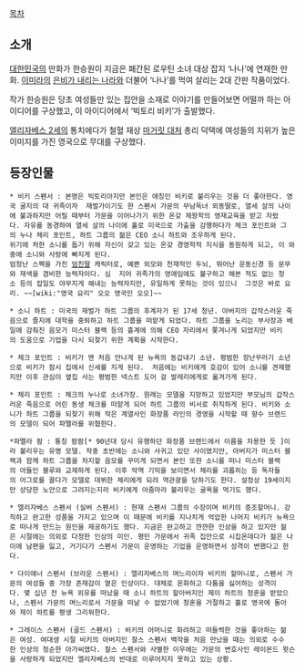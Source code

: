 [[목차]]

== 소개 ==

[[대한민국]]의 만화가 한승원이 지금은 폐간된 로우틴 소녀 대상 잡지 ‘나나’에 연재한 만화. [[이미라]]의 [[은비가 내리는 나라]]와 더불어 ‘나나’를 먹여 살리는 2대 간판 작품이었다. 

작가 한승원은 당초 여성들만 있는 집안을 소재로 이야기를 만들어보면 어떨까 하는 아이디어를 구상했고, 이 아이디어에서 ‘빅토리 비키’가 출발했다. 

[[엘리자베스 2세]]의 통치에다가 철혈 재상 [[마거릿 대처]] 총리 덕택에 여성들의 지위가 높은 이미지를 가진 영국으로 무대를 구상했다. 

== 등장인물 == 

 * 비키 스펜서 : 본명은 빅토리아지만 본인은 애칭인 비키로 불리우는 것을 더 좋아한다. 영국 굴지의 대 귀족이자  재벌가이기도 한 스펜서 가문의 무남독녀 외동딸로, 열세 살의 나이에 불과하지만 어릴 때부터 가문을 이어나가기 위한 온갖 제왕학의 영재교육을 받고 자랐다. 자유를 동경하여 열세 살의 나이에 홀로 미국으로 가출을 감행하다가 체크 포인트와 그의 누나 체리 포인트, 하트 그룹의 젊은 CEO 소니 하트와 조우하게 된다. 
 위기에 처한 소니를 돕기 위해 자신이 갖고 있는 온갖 경영학적 지식을 동원하게 되고, 이 와중에 소니와 사랑에 빠지게 된다.
 엄청난 스펙을 가진 [[엄친딸]] 캐릭터로, 예쁜 외모와 천재적인 두뇌, 뛰어난 운동신경 등 문무와 재색을 겸비한 능력자이다. 심  지어 귀족가의 영애임에도 불구하고 해본 적도 없는 청소 등의 잡일도 야무지게 해내는 능력자지만, 유일하게 못하는 것이 있으니  그것은 바로 요리. ~~[wiki:"영국 요리" 오오 영국인 오오]~~

 * 소니 하트 : 미국의 재벌가 하트 그룹의 후계자가 된 17세 청년. 아버지의 갑작스러운 죽음으로 졸지에 대학을 중퇴하고 하트 그룹을 떠맡게 되었다. 하트 그룹을 노리는 부사장과 베일에 감춰진 음모가 미스터 블랙 등의 흉계에 의해 CEO 자리에서 쫓겨나게 되었지만 비키의 도움으로 기업을 다시 되찾기 위한 계획을 시작한다. 

 * 체크 포인트 : 비키가 맨 처음 만나게 된 뉴욕의 동갑내기 소년. 평범한 장난꾸러기 소년으로 비키가 잠시 집에서 신세를 지게 된다.  처음에는 비키에게 호감이 있어 소니를 견제했지만 이후 관심이 옆집 사는 평범한 넥스트 도어 걸 발레리에게로 옮겨가게 된다.

 * 체리 포인트 : 체크의 누나로 소녀가장. 원래는 모델을 지망하고 있었지만 부모님의 갑작스러운 죽음으로 어린 동생 체크를 떠맡게 되어 하트 그룹의 비서로 취직하게 된다. 비키와 소니가 하트 그룹을 되찾기 위해 작은 계열사인 화장품 라인의 경영을 시작할 때 향수 브랜드의 모델이 되어 파멜라를 위협한다.

 *파멜라 팜 : 통칭 팜팜[* 90년대 당시 유행하던 화장품 브랜드에서 이름을 차용한 듯 ]이라 불리우는 유명 모델. 작중 초반에는 소니와 사귀고 있던 사이였지만, 아버지가 미스터 블랙과 함께 하트 그룹을 차지할 음모를 꾸미게 되면서 본인 또한 소니를 떠나 미스터 블랙의 아들인 블루와 교제하게 된다. 이후 악역 기믹을 보이면서 체리를 괴롭히는 등 독자들의 어그로를 끌다가 모델로 데뷔한 체리에게 되려 역관광을 당하기도 한다. 설정상 19세이지만 상당한 노안으로 그려지는지라 비키에게 아줌마라 불리우는 굴욕을 먹기도 했다. 

 * 엘리자베스 스펜서 (실버 스펜서) : 현재 스펜서 그룹의 수장이며 비키의 증조할머니. 강직하고 완고한 성품을 가지고 있으며 이 때문에 비키를 지나치게 억압한 나머지 비키가 뉴욕으로 떠나게 만드는 원인을 제공하기도 했다. 지금은 완고하고 깐깐한 인상을 하고 있지만 젊은 시절에는 의외로 다정한 인상의 미인. 평민 가문에서 귀족 집안으로 시집온데다가 젊은 나이에 남편을 잃고, 거기다가 스펜서 가문이 운영하는 기업을 운영하면서 성격이 변했다고 한다. 

 * 다이애너 스펜서 (브라운 스펜서) : 엘리자베스의 며느리이자 비키의 할머니로, 스펜서 가문의 여성들 중 가장 존재감이 옅은 인상이다. 대체로 온화하고 다툼을 싫어하는 성격이다. 몇 십년 전 뉴욕 외유를 떠났을 때 소니 하트의 할아버지인 제이 하트의 청혼을 받았으나, 스펜서 가문의 며느리로서 가문을 떠날 수 없었기에 청혼을 거절하고 홀로 영국에 돌아와 제이 하트를 평생 그리워한다.

 * 그레이스 스펜서 (골드 스펜서) : 비키의 어머니로 화려하고 떠들썩한 것을 좋아하는 젊은 여성. 여대생 시절 비키의 아버지인 찰스 스펜서 백작을 처음 만났을 때는 의외로 수수한 인상의 청순한 아가씨였다. 찰스 스펜서와 사별한 이우에는 가문의 변호사인 레이몬드 왓슨을 사랑하게 되었지만 엘리자베스의 반대로 이루어지지 못하고 있는 상황.    
